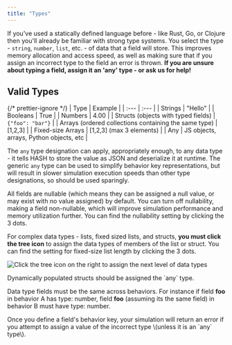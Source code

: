 ```yaml
---
title: "Types"
---
```


If you've used a statically defined language before - like Rust, Go, or Clojure then you'll already be familiar with strong type systems. You select the type - `string`, `number`, `list`, etc. - of data that a field will store. This improves memory allocation and access speed, as well as making sure that if you assign an incorrect type to the field an error is thrown. **If you are unsure about typing a field, assign it an 'any' type - or ask us for help!**

## Valid Types

{/* prettier-ignore */}
| Type | Example |
| :--- | :--- |
| Strings | "Hello" |
| Booleans | True |
| Numbers | 4.00 |
| Structs \(objects with typed fields\) | `{"foo": "bar"}` |
| Arrays \(ordered collections containing the same type\) | \[1,2,3\] |
| Fixed-size Arrays | \[1,2,3\] \(max 3 elements\) |
| Any | JS objects, arrays, Python objects, etc |

The `any` type designation can apply, appropriately enough, to any data type - it tells HASH to store the value as JSON and deserialize it at runtime. The generic `any` type can be used to simplify behavior key representations, but will result in slower simulation execution speeds than other type designations, so should be used sparingly.

All fields are nullable \(which means they can be assigned a null value, or may exist with no value assigned\) by default. You can turn off nullability, making a field non-nullable, which will improve simulation performance and memory utilization further. You can find the nullability setting by clicking the 3 dots.

For complex data types - lists, fixed sized lists, and structs, **you must click the tree icon** to assign the data types of members of the list or struct. You can find the setting for fixed-size list length by clicking the 3 dots.

![Click the tree icon on the right to assign the next level of data types](https://cdn-us1.hash.ai/site/docs/screen-shot-2020-11-24-at-5.36.17-pm.png)

<Hint style="info">
  Dynamically populated structs should be assigned the `any` type.
</Hint>

Data type fields must be the same across behaviors. For instance if field **foo** in behavior A has type: number, field **foo** \(assuming its the same field\) in behavior B must have type: number.

<Hint style="warning">
  Once you define a field's behavior key, your simulation will return an error
  if you attempt to assign a value of the incorrect type \(unless it is an `any`
  type\).
</Hint>
